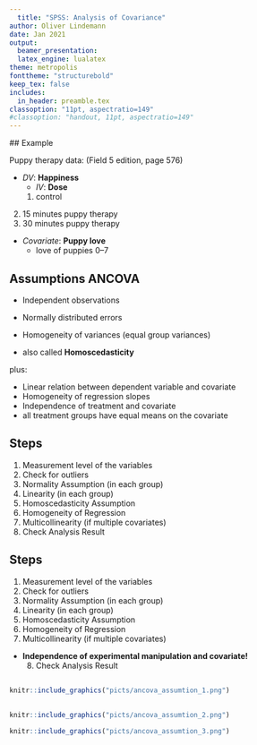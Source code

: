 ```yaml
---
  title: "SPSS: Analysis of Covariance"
author: Oliver Lindemann
date: Jan 2021
output:
  beamer_presentation:
  latex_engine: lualatex
theme: metropolis
fonttheme: "structurebold"
keep_tex: false
includes:
  in_header: preamble.tex
classoption: "11pt, aspectratio=149"
#classoption: "handout, 11pt, aspectratio=149"
---
```




  ## Example

  Puppy therapy data: (Field 5\textsuperscript{th} edition, page 576)


* *DV*: **Happiness**
  * *IV*: **Dose**
  1. control
2. 15 minutes puppy therapy
3. 30 minutes puppy therapy
\pause
* *Covariate*: **Puppy love**
  * love of puppies 0--7



## Assumptions  ANCOVA

* Independent observations
* Normally distributed errors
* Homogeneity of variances (equal group variances)
* also called **Homoscedasticity**

  \vfil\pause

plus:

  * Linear relation between dependent variable and covariate
* Homogeneity of regression slopes
* Independence of treatment and covariate
* all treatment groups have equal means on the covariate


## Steps

1. Measurement level of the variables
2. Check for outliers
3. Normality Assumption (in each group)
4. Linearity (in each group)
5. Homoscedasticity Assumption
6. Homogeneity of Regression
7. Multicollinearity (if multiple covariates)
8. Check Analysis Result

## Steps

1. Measurement level of the variables
2. Check for outliers
3. Normality Assumption (in each group)
4. Linearity (in each group)
5. Homoscedasticity Assumption
6. Homogeneity of Regression
7. Multicollinearity (if multiple covariates)
* **Independence of experimental manipulation and covariate!**
  8. Check Analysis Result


##

```r
knitr::include_graphics("picts/ancova_assumtion_1.png")
```


##

```r
knitr::include_graphics("picts/ancova_assumtion_2.png")
```

\pause\vfill

```r
knitr::include_graphics("picts/ancova_assumtion_3.png")
```




